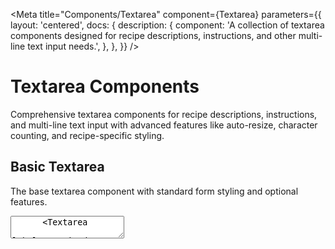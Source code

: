 
<Meta
  title="Components/Textarea"
  component={Textarea}
  parameters={{
    layout: 'centered',
    docs: {
      description: {
        component: 'A collection of textarea components designed for recipe descriptions, instructions, and other multi-line text input needs.',
      },
    },
  }}
/>

# Textarea Components

Comprehensive textarea components for recipe descriptions, instructions, and multi-line text input with advanced features like auto-resize, character counting, and recipe-specific styling.

## Basic Textarea

The base textarea component with standard form styling and optional features.

<Canvas>
  <Story name="Basic">
    <div className="w-96 space-y-4">
      <Textarea
        label="Recipe Description"
        placeholder="Describe your recipe..."
        helperText="Write a brief description of your recipe"
      />
      <Textarea
        label="Required Field"
        placeholder="This field is required"
        required
        helperText="This field cannot be empty"
      />
      <Textarea
        label="With Character Count"
        placeholder="Type something..."
        maxLength={200}
        showCharacterCount
        helperText="Maximum 200 characters"
      />
    </div>
  </Story>
</Canvas>

## Textarea Variants

Different visual styles for various use cases.

<Canvas>
  <Story name="Variants">
    <div className="w-96 space-y-4">
      <Textarea
        variant="default"
        label="Default"
        placeholder="Default textarea"
        defaultValue="This is the default variant"
      />
      <Textarea
        variant="destructive"
        label="Error State"
        placeholder="Error textarea"
        errorMessage="This field has an error"
        defaultValue="Invalid input"
      />
      <Textarea
        variant="success"
        label="Success State"
        placeholder="Success textarea"
        successMessage="This field is valid"
        defaultValue="Valid input that meets requirements"
      />
      <Textarea
        variant="warning"
        label="Warning State"
        placeholder="Warning textarea"
        warningMessage="Please review this input"
        defaultValue="Input that needs attention"
      />
      <Textarea
        variant="ghost"
        label="Ghost Variant"
        placeholder="Minimal styling"
        defaultValue="Ghost variant with minimal borders"
      />
    </div>
  </Story>
</Canvas>

## Textarea Sizes

Different sizes for various layout needs.

<Canvas>
  <Story name="Sizes">
    <div className="w-96 space-y-4">
      <Textarea
        size="sm"
        label="Small"
        placeholder="Small textarea"
        defaultValue="Small size textarea"
      />
      <Textarea
        size="default"
        label="Default"
        placeholder="Default textarea"
        defaultValue="Default size textarea"
      />
      <Textarea
        size="lg"
        label="Large"
        placeholder="Large textarea"
        defaultValue="Large size textarea"
      />
    </div>
  </Story>
</Canvas>

## Recipe Textarea

Specialized textarea component designed for recipe-specific content with contextual styling.

<Canvas>
  <Story name="Recipe Types">
    <div className="w-96 space-y-6">
      <RecipeTextarea
        type="description"
        label="Recipe Description"
        showCharacterCount
        maxLength={500}
        defaultValue="This Mediterranean-style chicken dish combines tender chicken breasts with colorful vegetables and aromatic herbs."
      />
      <RecipeTextarea
        type="instructions"
        label="Cooking Instructions"
        showWordCount
        minWords={20}
        defaultValue="1. Preheat oven to 375°F. 2. Season chicken with salt and pepper. 3. Heat oil in a large oven-safe skillet over medium-high heat."
      />
      <RecipeTextarea
        type="notes"
        label="Chef's Notes"
        showCharacterCount
        maxLength={300}
        defaultValue="For best results, let the chicken rest at room temperature for 15 minutes before cooking."
      />
      <RecipeTextarea
        type="tips"
        label="Cooking Tips"
        showWordCount
        defaultValue="Don't move the chicken too early - let it develop a golden crust before flipping."
      />
      <RecipeTextarea
        type="review"
        label="Recipe Review"
        showWordCount
        minWords={10}
        maxWords={100}
        defaultValue="Absolutely delicious! The flavors were perfectly balanced and the chicken was so tender."
      />
    </div>
  </Story>
</Canvas>

## Auto-Expanding Textarea

Automatically adjusts height based on content.

<Canvas>
  <Story name="Auto Expanding">
    <div className="w-96 space-y-4">
      <AutoTextarea
        label="Auto-Expanding"
        placeholder="Start typing and watch this expand..."
        minRows={3}
        maxRows={8}
        helperText="This textarea will grow as you type"
      />
      <RecipeTextarea
        type="instructions"
        label="Recipe Instructions"
        autoResize
        showWordCount
        minWords={15}
        placeholder="Write detailed step-by-step instructions..."
      />
    </div>
  </Story>
</Canvas>

## Interactive States

Different states and validation examples.

<Canvas>
  <Story name="States">
    <div className="w-96 space-y-4">
      <Textarea
        label="Default State"
        placeholder="Normal textarea"
        helperText="This is a normal textarea"
      />
      <Textarea
        label="Disabled State"
        placeholder="Disabled textarea"
        disabled
        defaultValue="This textarea is disabled"
        helperText="This field is disabled"
      />
      <Textarea
        label="Error State"
        placeholder="Error textarea"
        errorMessage="This field is required"
        defaultValue=""
      />
      <Textarea
        label="Success State"
        placeholder="Success textarea"
        successMessage="Great! This looks good"
        defaultValue="Perfect recipe description"
      />
      <RecipeTextarea
        type="instructions"
        label="Word Count Validation"
        showWordCount
        minWords={10}
        maxWords={50}
        defaultValue="This is too short"
        helperText="Write between 10-50 words"
      />
    </div>
  </Story>
</Canvas>

## Complete Recipe Form Example

A realistic example showing textarea components in a recipe creation form.

<Canvas>
  <Story name="Recipe Form">
    <div className="w-full max-w-2xl space-y-6">
      <div className="grid gap-6">
        <RecipeTextarea
          type="description"
          label="Recipe Description"
          required
          showCharacterCount
          maxLength={500}
          placeholder="What makes this recipe special?"
          helperText="Describe the dish, its origins, or what inspired you to create it"
        />

        <RecipeTextarea
          type="instructions"
          label="Cooking Instructions"
          required
          showWordCount
          minWords={20}
          autoResize
          placeholder="Provide clear, step-by-step instructions"
          helperText="Be detailed to help others succeed with your recipe"
        />

        <div className="grid md:grid-cols-2 gap-4">
          <RecipeTextarea
            type="notes"
            label="Chef's Notes"
            showCharacterCount
            maxLength={300}
            placeholder="Tips, substitutions, or personal observations"
          />

          <RecipeTextarea
            type="tips"
            label="Pro Tips"
            showWordCount
            maxWords={30}
            placeholder="What tricks make this recipe better?"
          />
        </div>

        <RecipeTextarea
          type="review"
          label="Your Experience"
          showWordCount
          minWords={5}
          maxWords={100}
          placeholder="How did this recipe turn out for you?"
          helperText="Share your experience to help other cooks"
        />
      </div>
    </div>
  </Story>
</Canvas>

## Validation Examples

Examples showing various validation states and feedback.

<Canvas>
  <Story name="Validation">
    <div className="w-96 space-y-4">
      <RecipeTextarea
        type="description"
        label="Character Limit Validation"
        maxLength={100}
        showCharacterCount
        defaultValue="This recipe description is getting close to the character limit and will show warning colors as it approaches the maximum allowed length."
        helperText="Description is approaching character limit"
      />

      <RecipeTextarea
        type="instructions"
        label="Word Count Validation"
        showWordCount
        minWords={15}
        maxWords={30}
        defaultValue="Heat oil. Add chicken. Cook until done."
        helperText="Instructions need more detail"
      />

      <Textarea
        label="Custom Validation"
        maxLength={50}
        showCharacterCount
        errorMessage="Recipe name must be between 5-50 characters"
        defaultValue="Too long recipe name that exceeds the maximum character limit"
      />
    </div>
  </Story>
</Canvas>

## Props

### Textarea Props

<ArgsTable of={Textarea} />

### RecipeTextarea Props

<ArgsTable of={RecipeTextarea} />

### AutoTextarea Props

<ArgsTable of={AutoTextarea} />

## Usage Guidelines

### When to Use

- **Textarea**: General multi-line text input needs
- **RecipeTextarea**: Recipe-specific content with contextual styling
- **AutoTextarea**: When you want automatic height adjustment

### Recipe Type Guidelines

- **description**: Recipe overview, inspiration, or backstory (blue theme)
- **instructions**: Step-by-step cooking directions (green theme)
- **notes**: Chef's notes, tips, or substitutions (yellow theme)
- **tips**: Pro tips and cooking tricks (purple theme)
- **review**: User reviews and experiences (orange theme)

### Best Practices

1. Always provide clear labels and helpful placeholder text
2. Use appropriate validation with helpful error messages
3. Consider character/word limits for better user experience
4. Use auto-resize for dynamic content that varies in length
5. Provide context-specific helper text
6. Consider the recipe type for appropriate styling and validation
